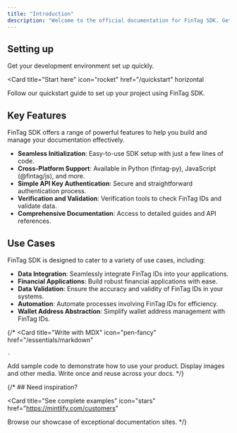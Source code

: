 ```yaml
---
title: "Introduction"
description: "Welcome to the official documentation for FinTag SDK. Get started quickly with our comprehensive guides and resources."
---
```


## Setting up

Get your development environment set up quickly.

<Card
  title="Start here"
  icon="rocket"
  href="/quickstart"
  horizontal
>
  Follow our quickstart guide to set up your project using FinTag SDK.
</Card>

## Key Features

FinTag SDK offers a range of powerful features to help you build and manage your documentation effectively.

- **Seamless Initialization**: Easy-to-use SDK setup with just a few lines of code.
- **Cross-Platform Support**: Available in Python (fintag-py), JavaScript (@fintag/js), and more.
- **Simple API Key Authentication**: Secure and straightforward authentication process.
- **Verification and Validation**: Verification tools to check FinTag IDs and validate data.
- **Comprehensive Documentation**: Access to detailed guides and API references.


## Use Cases

FinTag SDK is designed to cater to a variety of use cases, including:
- **Data Integration**: Seamlessly integrate FinTag IDs into your applications.
- **Financial Applications**: Build robust financial applications with ease.
- **Data Validation**: Ensure the accuracy and validity of FinTag IDs in your systems.
- **Automation**: Automate processes involving FinTag IDs for efficiency.
- **Wallet Address Abstraction**: Simplify wallet address management with FinTag IDs.



{/* <Columns cols={2}>
  <Card
    title="Write with MDX"
    icon="pen-fancy"
    href="/essentials/markdown"
  >
    .
  </Card>
  <Card
    title="Code samples"
    icon="code"
    href="/essentials/code"
  >
    Add sample code to demonstrate how to use your product.
  </Card>
  <Card
    title="Images"
    icon="image"
    href="/essentials/images"
  >
    Display images and other media.
  </Card>
  <Card
    title="Reusable snippets"
    icon="recycle"
    href="/essentials/reusable-snippets"
  >
    Write once and reuse across your docs.
  </Card>
</Columns> */}


{/* ## Need inspiration?

<Card
  title="See complete examples"
  icon="stars"
  href="https://mintlify.com/customers"
>
  Browse our showcase of exceptional documentation sites.
</Card> */}
